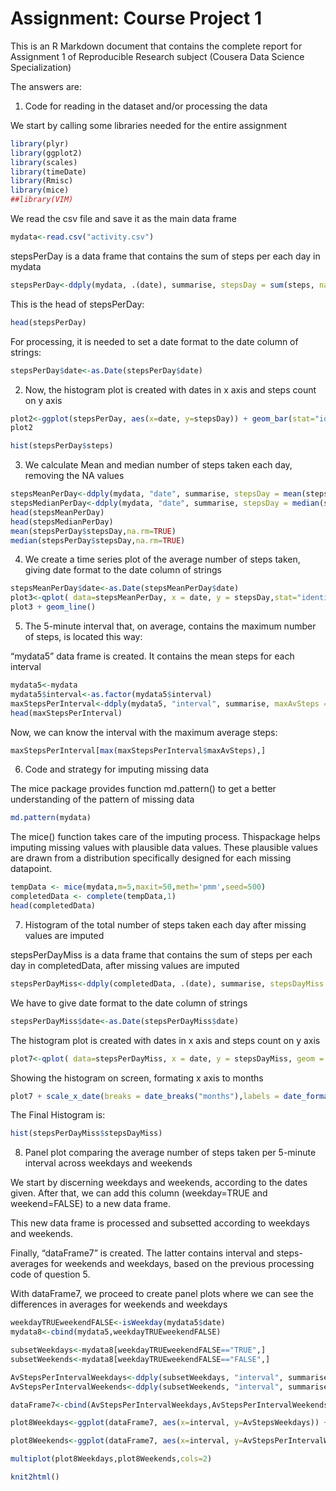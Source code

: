 Assignment: Course Project 1
========================================================

This is an R Markdown document that contains the complete report for Assignment 1 of Reproducible Research subject (Cousera Data Science Specialization)

The answers are:

(1) Code for reading in the dataset and/or processing the data

We start by calling some libraries needed for the entire assignment
```r
library(plyr)
library(ggplot2)
library(scales)
library(timeDate)
library(Rmisc)
library(mice)
##library(VIM) 
```

We read the csv file and save it as the main data frame

```r
mydata<-read.csv("activity.csv")
```

stepsPerDay is a data frame that contains the sum of steps per each day in mydata

```r
stepsPerDay<-ddply(mydata, .(date), summarise, stepsDay = sum(steps, na.rm = TRUE))
```

This is the head of stepsPerDay:

```r
head(stepsPerDay)
```

For processing, it is needed to set a date format to the date column of strings:

```r
stepsPerDay$date<-as.Date(stepsPerDay$date)
```

(2) Now, the histogram plot is created with dates in x axis and steps count on y axis
```r
plot2<-ggplot(stepsPerDay, aes(x=date, y=stepsDay)) + geom_bar(stat="identity")
plot2

hist(stepsPerDay$steps)
```


(3) We calculate Mean and median number of steps taken each day, removing the NA values

```r
stepsMeanPerDay<-ddply(mydata, "date", summarise, stepsDay = mean(steps, na.rm = TRUE))
stepsMedianPerDay<-ddply(mydata, "date", summarise, stepsDay = median(steps, na.rm = TRUE))
head(stepsMeanPerDay)
head(stepsMedianPerDay)
mean(stepsPerDay$stepsDay,na.rm=TRUE)
median(stepsPerDay$stepsDay,na.rm=TRUE)
```

(4) We create a time series plot of the average number of steps taken, giving date format to the date column of strings 

```r
stepsMeanPerDay$date<-as.Date(stepsMeanPerDay$date)
plot3<-qplot( data=stepsMeanPerDay, x = date, y = stepsDay,stat="identity")
plot3 + geom_line()
```

(5) The 5-minute interval that, on average, contains the maximum number of steps, is located this way:

"mydata5" data frame is created. It contains the mean steps for each interval

```r
mydata5<-mydata
mydata5$interval<-as.factor(mydata5$interval)
maxStepsPerInterval<-ddply(mydata5, "interval", summarise, maxAvSteps = mean(steps, na.rm = TRUE))
head(maxStepsPerInterval)
```

Now, we can know the interval with the maximum average steps:

```r
maxStepsPerInterval[max(maxStepsPerInterval$maxAvSteps),]
```

(6) Code and strategy for imputing missing data

The mice package provides function md.pattern() to get a better understanding of the pattern of missing data


```r
md.pattern(mydata)
```

The mice() function takes care of the imputing process. Thispackage helps imputing missing values with plausible data values. These plausible values are drawn from a distribution specifically designed for each missing datapoint.

```r
tempData <- mice(mydata,m=5,maxit=50,meth='pmm',seed=500)
completedData <- complete(tempData,1)
head(completedData)
```

(7) Histogram of the total number of steps taken each day after missing values are imputed

stepsPerDayMiss is a data frame that contains the sum of steps per each day in completedData, after missing values are imputed

```r
stepsPerDayMiss<-ddply(completedData, .(date), summarise, stepsDayMiss = sum(steps, na.rm = TRUE))

```


We have to give date format to the date column of strings
```r
stepsPerDayMiss$date<-as.Date(stepsPerDayMiss$date)
```


The histogram plot is created with dates in x axis and steps count on y axis

```r
plot7<-qplot( data=stepsPerDayMiss, x = date, y = stepsDayMiss, geom = "histogram", stat="identity")
```

Showing the histogram on screen, formating x axis to months
```r
plot7 + scale_x_date(breaks = date_breaks("months"),labels = date_format("%b"))
```

The Final Histogram is:
```r
hist(stepsPerDayMiss$stepsDayMiss)
```

(8) Panel plot comparing the average number of steps taken per 5-minute interval across weekdays and weekends

We start by discerning weekdays and weekends, according to the dates given. After that, we can add this column (weekday=TRUE and weekend=FALSE) to a new data frame.

This new data frame is processed and subsetted according to weekdays and weekends.

Finally, "dataFrame7" is created. The latter contains interval and steps- averages for weekends and weekdays, based on the previous processing code of question 5.

With dataFrame7, we proceed to create panel plots where we can see the differences in averages for weekends and weekdays

```r

weekdayTRUEweekendFALSE<-isWeekday(mydata5$date)
mydata8<-cbind(mydata5,weekdayTRUEweekendFALSE)

subsetWeekdays<-mydata8[weekdayTRUEweekendFALSE=="TRUE",]
subsetWeekends<-mydata8[weekdayTRUEweekendFALSE=="FALSE",]

AvStepsPerIntervalWeekdays<-ddply(subsetWeekdays, "interval", summarise, AvStepsWeekdays = mean(steps, na.rm = TRUE))
AvStepsPerIntervalWeekends<-ddply(subsetWeekends, "interval", summarise, AvStepsWeekends = mean(steps, na.rm = TRUE))

dataFrame7<-cbind(AvStepsPerIntervalWeekdays,AvStepsPerIntervalWeekends$AvStepsWeekends)

plot8Weekdays<-ggplot(dataFrame7, aes(x=interval, y=AvStepsWeekdays)) + geom_point()+scale_x_discrete(breaks=c(0, 500, 1000, 1500, 2000,2355))

plot8Weekends<-ggplot(dataFrame7, aes(x=interval, y=AvStepsPerIntervalWeekends$AvStepsWeekends)) + geom_point()+scale_x_discrete(breaks=c(0, 500, 1000, 1500, 2000,2355))

multiplot(plot8Weekdays,plot8Weekends,cols=2)

knit2html()
```


